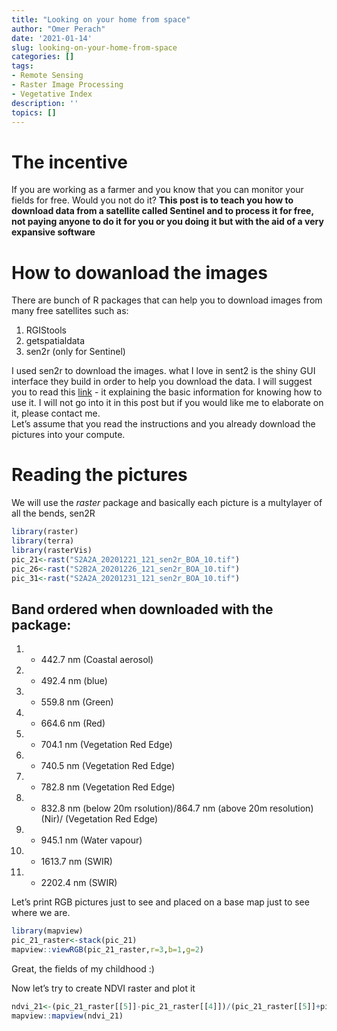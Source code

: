 ```yaml
---
title: "Looking on your home from space"
author: "Omer Perach"
date: '2021-01-14'
slug: looking-on-your-home-from-space
categories: []
tags:
- Remote Sensing
- Raster Image Processing
- Vegetative Index
description: ''
topics: []
---
```


# The incentive 

If you are working as a farmer and you know that you can monitor your fields for free. Would you not do it?
**This post is to teach you how to download data from a satellite called Sentinel and to process it for free, not paying anyone to do it for you or you doing it but with the aid of a very expansive software**

# How to dowanload the images

There are bunch of R packages that can help you to download images from many free satellites such as:  

1. RGIStools
2. getspatialdata
3. sen2r (only for Sentinel)

I used sen2r to download the images.
what I love in sent2 is the shiny GUI interface they build in order to help you download the data. I will suggest you to read this [link](https://www.sciencedirect.com/science/article/pii/S0098300419304893?via%3Dihub) - it explaining the basic information for knowing how to use it.
I will not go into it in this post but if you would like me to elaborate on it, please contact me.\
Let's assume that you read the instructions and you already download the pictures into your compute.

# Reading the pictures
We will use the *raster* package and basically each picture is a multylayer of all the bends, sen2R 
```r
library(raster)
library(terra)
library(rasterVis)
pic_21<-rast("S2A2A_20201221_121_sen2r_BOA_10.tif")
pic_26<-rast("S2B2A_20201226_121_sen2r_BOA_10.tif")
pic_31<-rast("S2A2A_20201231_121_sen2r_BOA_10.tif")
```

## Band ordered when downloaded with the package:
1. - 442.7 nm (Coastal aerosol)
2. - 492.4 nm (blue)
3. - 559.8 nm (Green)
4. - 664.6 nm (Red)
5. - 704.1 nm (Vegetation Red Edge)
6. - 740.5 nm (Vegetation Red Edge)
7. - 782.8 nm (Vegetation Red Edge)
8. - 832.8 nm (below 20m rsolution)/864.7 nm (above 20m resolution) (Nir)/ (Vegetation Red Edge)
9. - 945.1 nm (Water vapour)
10. - 1613.7 nm (SWIR)
11. - 2202.4 nm (SWIR)

Let's print RGB pictures just to see and placed on a base map just to see where we are.

```r
library(mapview)
pic_21_raster<-stack(pic_21)
mapview::viewRGB(pic_21_raster,r=3,b=1,g=2)
```

Great, the fields of my childhood :)

Now let's try to create NDVI raster and plot it 

```r
ndvi_21<-(pic_21_raster[[5]]-pic_21_raster[[4]])/(pic_21_raster[[5]]+pic_21_raster[[4]])
mapview::mapview(ndvi_21)
```



